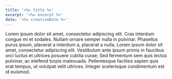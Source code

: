 ```yaml
---
title: '<%= title %>'
excerpt: '<%= excerpt %>'
date: '<%= creationDate %>'
---
```


Lorem ipsum dolor sit amet, consectetur adipiscing elit. Cras interdum congue mi et sodales. Nullam ornare semper nulla in pulvinar. Phasellus purus ipsum, placerat a interdum a, placerat a nulla. Lorem ipsum dolor sit amet, consectetur adipiscing elit. Vestibulum ante ipsum primis in faucibus orci luctus et ultrices posuere cubilia curae; Sed fermentum sem quis lectus pulvinar, ac eleifend turpis malesuada. Pellentesque facilisis sapien quis erat tempus, ut volutpat velit ultrices. Integer scelerisque condimentum est id euismod.
